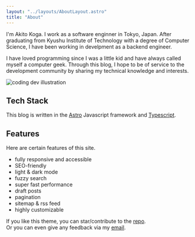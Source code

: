 ```yaml
---
layout: "../layouts/AboutLayout.astro"
title: "About"
---
```



I'm Akito Koga. I work as a software enginner in Tokyo, Japan.
After graduating from Kyushu Institute of Technology with a degree of Computer Science, I have been working in develpment as a backend engineer.

I have loved programming since I was a little kid and have always called myself a computer geek.
Through this blog, I hope to be of service to the development community by sharing my technical knowledge and interests.

<div>
  <img
    src="/assets/dev.svg"
    class="sm:w-1/2 mx-auto"
    alt="coding dev illustration"
  />
</div>

## Tech Stack

This blog is written in the [Astro](https://astro.build/) Javascript framework and [Typescript](https://www.typescriptlang.org/).

<SkillSet />

## Features

Here are certain features of this site.

- fully responsive and accessible
- SEO-friendly
- light & dark mode
- fuzzy search
- super fast performance
- draft posts
- pagination
- sitemap & rss feed
- highly customizable

If you like this theme, you can star/contribute to the [repo](https://github.com/satnaing/astro-paper).  
Or you can even give any feedback via my [email](mailto:contact@satnaing.dev).
